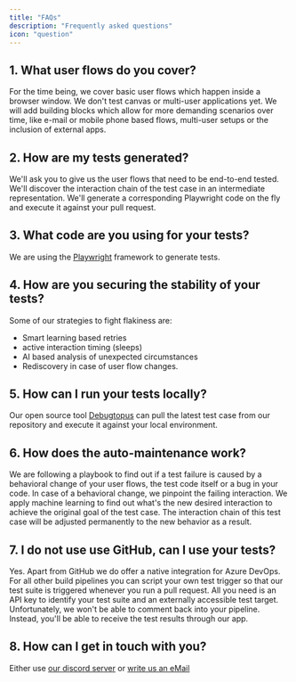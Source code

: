 ```yaml
---
title: "FAQs"
description: "Frequently asked questions"
icon: "question"
---
```


## 1. What user flows do you cover?

For the time being, we cover basic user flows which happen inside a browser window. We don't test canvas or multi-user applications yet.
We will add building blocks which allow for more demanding scenarios over time, like e-mail or mobile phone based flows, multi-user setups or the inclusion of external apps.

## 2. How are my tests generated?

We'll ask you to give us the user flows that need to be end-to-end tested. We'll discover the interaction chain of the test case in an intermediate representation. We'll generate a corresponding Playwright code on the fly and execute it against your pull request.

## 3. What code are you using for your tests?

We are using the [Playwright](https://playwright.dev/) framework to generate tests.

## 4. How are you securing the stability of your tests?

Some of our strategies to fight flakiness are:

- Smart learning based retries
- active interaction timing (sleeps)
- AI based analysis of unexpected circumstances
- Rediscovery in case of user flow changes.

## 5. How can I run your tests locally?

Our open source tool [Debugtopus](https://github.com/OctoMind-dev/debugtopus) can pull the latest test case from our repository and execute it against your local environment.

## 6. How does the auto-maintenance work?

We are following a playbook to find out if a test failure is caused by a behavioral change of your user flows, the test code itself or a bug in your code.
In case of a behavioral change, we pinpoint the failing interaction. We apply machine learning to find out what's the new desired interaction to achieve the original goal of the test case.
The interaction chain of this test case will be adjusted permanently to the new behavior as a result.

## 7. I do not use use GitHub, can I use your tests?

Yes. Apart from GitHub we do offer a native integration for Azure DevOps. For all other build pipelines you can script your own test trigger so that our test suite is triggered whenever you run a pull request.
All you need is an API key to identify your test suite and an externally accessible test target. Unfortunately, we won't be able to comment back into your pipeline.
Instead, you'll be able to receive the test results through our app.

## 8. How can I get in touch with you?

Either use [our discord server](https://discord.gg/3ShnZMKRfA)
or [write us an eMail](contact@octomind.dev)
